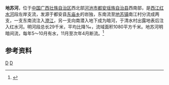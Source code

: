 '''地苏河'''，位于[[中国|中国]][[广西壮族自治区|广西壮族自治区]]西北部[[河池市|河池市]][[都安瑶族自治县|都安瑶族自治县]]西南部，是[[西江|西江]][[红水河|红水河]]段左岸支流，发源于都安县[[东庙乡|东庙乡]]的岜独，东南流至[[地苏镇|地苏镇]]南江村分流成两支，一支东南流注入[[澄江_(红水河)|澄江]]，另一支向南潜入地下成为暗河，于清水村出露地表后注入红水河。明河段总长29千米，平均比降‰，流域面积1080平方千米。地苏河明暗间流，每年5～10月有水，11月至次年4月断流。<ref name="中国河湖大典">{{cite book zh |author=《[[中国河湖大典|中国河湖大典]]》编纂委员会 |title=《中国河湖大典·珠江卷》 |format=M|edition=1 |location=北京 |publisher=中国水利水电出版社 |date=2013年1月 |pages=78页 |id= ISBN 978-7-5170-0561-2}}</ref>

==参考资料==
{{reflist}}

[[Category:紅水河水系|D]]
[[Category:广西河流|D]]